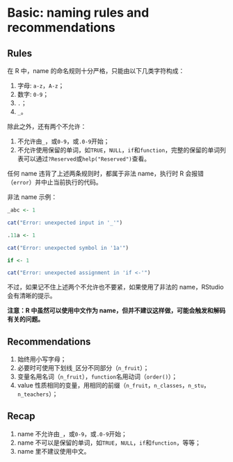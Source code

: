 # Basic: naming rules and recommendations {#naming-rule-recommendation}

## Rules

在 R 中，name 的命名规则十分严格，只能由以下几类字符构成：

1. 字母: `a-z`，`A-z`；
2. 数字: `0-9`；
3. `.`；
4. `_`。

除此之外，还有两个不允许：

1. 不允许由`_`，或`0-9`，或`.0-9`开始；
2. 不允许使用保留的单词，如`TRUE`，`NULL`，`if`和`function`，完整的保留的单词列表可以通过`?Reserved`或`help("Reserved")`查看。

任何 name 违背了上述两条规则时，都属于非法 name，执行时 R 会报错（`error`）并中止当前执行的代码。

非法 name 示例：

```r
_abc <- 1
```

```r
cat("Error: unexpected input in '_'")
```

```r
.11a <- 1
```

```r
cat("Error: unexpected symbol in '1a'")
```

```r
if <- 1
```

```r
cat("Error: unexpected assignment in 'if <-'")
```

不过，如果记不住上述两个不允许也不要紧，如果使用了非法的 name，RStudio 会有清晰的提示。

**注意：R 中虽然可以使用中文作为 name，但并不建议这样做，可能会触发和解码有关的问题。**


## Recommendations

1. 始终用小写字母；
2. 必要时可使用下划线`_`区分不同部分（`n_fruit`）；
3. 变量名用名词（`n_fruit`），`function`名用动词（`order()`）；
4. value 性质相同的变量，用相同的前缀（`n_fruit`，`n_classes`，`n_stu`，`n_teachers`）；


## Recap

1. name 不允许由`_`，或`0-9`，或`.0-9`开始；
2. name 不可以是保留的单词，如`TRUE`，`NULL`，`if`和`function`，等等；
3. name 里不建议使用中文。
